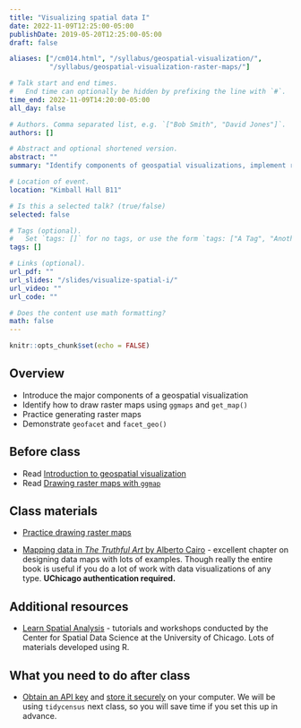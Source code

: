 ```yaml
---
title: "Visualizing spatial data I"
date: 2022-11-09T12:25:00-05:00
publishDate: 2019-05-20T12:25:00-05:00
draft: false

aliases: ["/cm014.html", "/syllabus/geospatial-visualization/",
          "/syllabus/geospatial-visualization-raster-maps/"]

# Talk start and end times.
#   End time can optionally be hidden by prefixing the line with `#`.
time_end: 2022-11-09T14:20:00-05:00
all_day: false

# Authors. Comma separated list, e.g. `["Bob Smith", "David Jones"]`.
authors: []

# Abstract and optional shortened version.
abstract: ""
summary: "Identify components of geospatial visualizations, implement raster maps using ggplot2, and introduce geofaceting."

# Location of event.
location: "Kimball Hall B11"

# Is this a selected talk? (true/false)
selected: false

# Tags (optional).
#   Set `tags: []` for no tags, or use the form `tags: ["A Tag", "Another Tag"]` for one or more tags.
tags: []

# Links (optional).
url_pdf: ""
url_slides: "/slides/visualize-spatial-i/"
url_video: ""
url_code: ""

# Does the content use math formatting?
math: false
---
```


```r
knitr::opts_chunk$set(echo = FALSE)
```

## Overview

* Introduce the major components of a geospatial visualization
* Identify how to draw raster maps using `ggmaps` and `get_map()`
* Practice generating raster maps
* Demonstrate `geofacet` and `facet_geo()`

## Before class

* Read [Introduction to geospatial visualization](/notes/intro-geospatial-viz/)
* Read [Drawing raster maps with `ggmap`](/notes/raster-maps-with-ggmap/)

## Class materials

* [Practice drawing raster maps](/notes/raster-maps-practice/)

* [Mapping data in *The Truthful Art* by Alberto Cairo](https://uchicago.ares.atlas-sys.com/ares/ares.dll?SessionID=A103809140M&Action=10&Type=10&Value=696335) - excellent chapter on designing data maps with lots of examples. Though really the entire book is useful if you do a lot of work with data visualizations of any type. **UChicago authentication required.**

## Additional resources

* [Learn Spatial Analysis](https://spatialanalysis.github.io/) - tutorials and workshops conducted by the Center for Spatial Data Science at the University of Chicago. Lots of materials developed using R.

## What you need to do after class

* [Obtain an API key](https://api.census.gov/data/key_signup.html) and [store it securely](/notes/application-program-interface/#census-data-with-tidycensus) on your computer. We will be using `tidycensus` next class, so you will save time if you set this up in advance.
